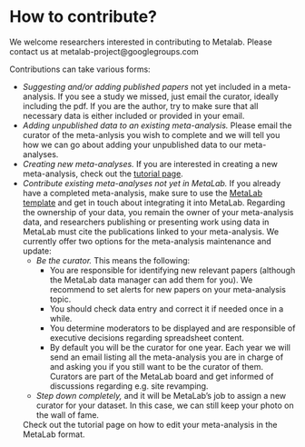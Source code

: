 # How to contribute?

We welcome researchers interested in contributing to Metalab. Please contact us at metalab-project@googlegroups.com

Contributions can take various forms:

- *Suggesting and/or adding published papers* not yet included in a meta-analysis. If you see a study we missed, just email the curator, ideally including the pdf. If you are the author, try to make sure that all necessary data is either included or provided in your email.
- *Adding unpublished data to an existing meta-analysis.* Please email the curator of the meta-anlysis you wish to complete and we will tell you how we can go about adding your unpublished data to our meta-analyses.
- *Creating new meta-analyses.* If you are interested in creating a new meta-analysis, check out the [tutorial page](http://metalab.stanford.edu/tutorials.html).
- *Contribute existing meta-analyses not yet in MetaLab.* If you already have a completed meta-analysis, make sure to use the [MetaLab template](https://docs.google.com/spreadsheets/d/12Y_2BcFSu48t0F8a_xrY1Ro2fJoCIV1h8O627WNcrjY/edit#gid=0) and get in touch about integrating it into MetaLab. 
  Regarding the ownership of your data, you remain the owner of your meta-analysis data, and researchers publishing or presenting work using data in MetaLab must cite the publications linked to your meta-analysis. 
  We currently offer two options for the meta-analysis maintenance and update: 
  - *Be the curator.* This means the following:
      - You are responsible for identifying new relevant papers (although the MetaLab data manager can add them for you). We recommend to set alerts for new papers on your meta-analysis topic. 
      - You should check data entry and correct it if needed once in a while. 
      - You determine moderators to be displayed and are responsible of executive decisions regarding spreadsheet content. 
      - By default you will be the curator for one year. Each year we will send an email listing all the meta-analysis you are in charge of and asking you if you still want to be the curator of them. Curators are part of the MetaLab board and get informed of discussions regarding e.g. site revamping. 

  - *Step down completely,* and it will be MetaLab’s job to assign a new curator for your dataset. In this case, we can still keep your photo on the wall of fame.
  
  Check out the tutorial page on how to edit your meta-analysis in the MetaLab format. 
